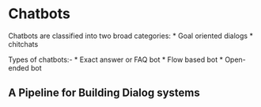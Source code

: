 # Chatbots
Chatbots are classified into two broad categories: 
    * Goal oriented dialogs
    * chitchats

Types of chatbots:-
* Exact answer or FAQ bot
* Flow based bot
* Open-ended bot


## A Pipeline for Building Dialog systems
[](/Images/dialog_system.png)




